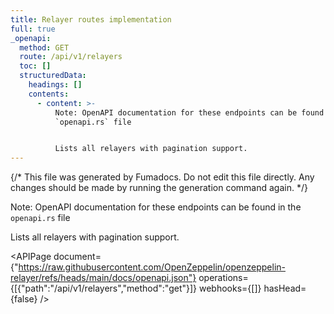 ```yaml
---
title: Relayer routes implementation
full: true
_openapi:
  method: GET
  route: /api/v1/relayers
  toc: []
  structuredData:
    headings: []
    contents:
      - content: >-
          Note: OpenAPI documentation for these endpoints can be found in the
          `openapi.rs` file


          Lists all relayers with pagination support.
---
```


{/* This file was generated by Fumadocs. Do not edit this file directly. Any changes should be made by running the generation command again. */}

Note: OpenAPI documentation for these endpoints can be found in the `openapi.rs` file

Lists all relayers with pagination support.

<APIPage document={"https://raw.githubusercontent.com/OpenZeppelin/openzeppelin-relayer/refs/heads/main/docs/openapi.json"} operations={[{"path":"/api/v1/relayers","method":"get"}]} webhooks={[]} hasHead={false} />

